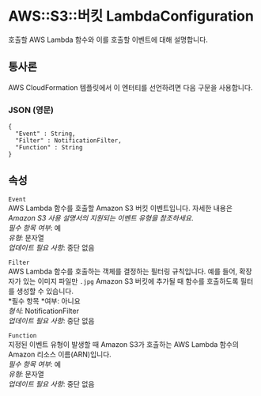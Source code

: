# AWS::S3::버킷 LambdaConfiguration

호출할 AWS Lambda 함수와 이를 호출할 이벤트에 대해 설명합니다.

## 통사론

AWS CloudFormation 템플릿에서 이 엔터티를 선언하려면 다음 구문을 사용합니다.

### JSON (영문)

```
{
  "Event" : String,
  "Filter" : NotificationFilter,
  "Function" : String
}
```

## 속성

`Event`  
AWS Lambda 함수를 호출할 Amazon S3 버킷 이벤트입니다. 자세한 내용은 _Amazon S3 사용 설명서의 지원되는 이벤트 유형을 참조하세요_.  
_필수 항목 여부_: 예  
_유형_: 문자열  
_업데이트 필요 사항_: 중단 없음

`Filter`  
AWS Lambda 함수를 호출하는 객체를 결정하는 필터링 규칙입니다. 예를 들어, 확장자가 있는 이미지 파일만 `.jpg` Amazon S3 버킷에 추가될 때 함수를 호출하도록 필터를 생성할 수 있습니다.  
*필수 항목 *여부: 아니요  
_형식_: NotificationFilter  
_업데이트 필요 사항_: 중단 없음

`Function`  
지정된 이벤트 유형이 발생할 때 Amazon S3가 호출하는 AWS Lambda 함수의 Amazon 리소스 이름(ARN)입니다.  
_필수 항목 여부_: 예  
_유형_: 문자열  
_업데이트 필요 사항_: 중단 없음
